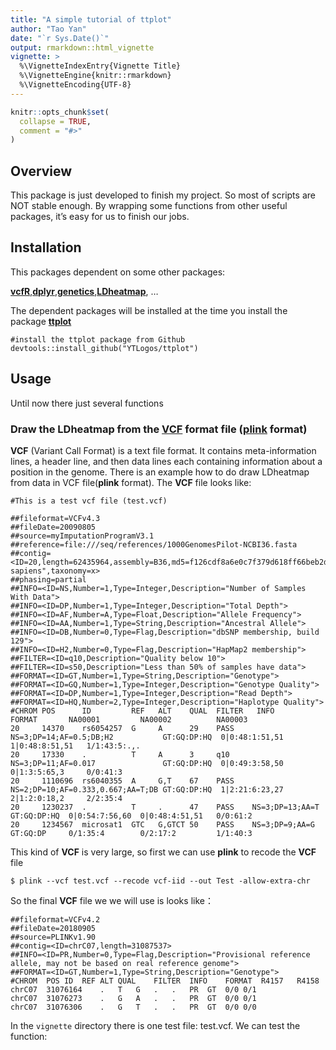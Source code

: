 ---
title: "A simple tutorial of ttplot"
author: "Tao Yan"
date: "`r Sys.Date()`"
output: rmarkdown::html_vignette
vignette: >
  %\VignetteIndexEntry{Vignette Title}
  %\VignetteEngine{knitr::rmarkdown}
  %\VignetteEncoding{UTF-8}
---

```{r setup, include = FALSE}
knitr::opts_chunk$set(
  collapse = TRUE,
  comment = "#>"
)
```

## Overview

This package is just developed to finish my project. So most of scripts are NOT stable enough. By wrapping some functions from other useful packages, it's easy for us to finish our jobs.

## Installation

This packages dependent on some other packages:

[**vcfR**](https://github.com/knausb/vcfR),[**dplyr**](https://github.com/tidyverse/dplyr),[**genetics**](https://cran.r-project.org/web/packages/genetics/index.html),[**LDheatmap**](https://github.com/SFUStatgen/LDheatmap), ...

The dependent packages will be installed at the time you install the package [**ttplot**](https://github.com/YTLogos/ttplot)

```
#install the ttplot package from Github
devtools::install_github("YTLogos/ttplot")
```

## Usage

Until now there just several functions

### Draw the LDheatmap from the [**VCF**](https://en.wikipedia.org/wiki/Variant_Call_Format) format file ([**plink**](https://www.cog-genomics.org/plink2/) format)

**VCF** (Variant Call Format) is a text file format. It contains meta-information lines, a header line, and then data lines each containing information about a position in the genome. There is an example how to do draw LDheatmap from data in VCF file(**plink** format). The **VCF** file looks like:

```
#This is a test vcf file (test.vcf) 

##fileformat=VCFv4.3
##fileDate=20090805
##source=myImputationProgramV3.1
##reference=file:///seq/references/1000GenomesPilot-NCBI36.fasta
##contig=<ID=20,length=62435964,assembly=B36,md5=f126cdf8a6e0c7f379d618ff66beb2da,species="Homo sapiens",taxonomy=x>
##phasing=partial
##INFO=<ID=NS,Number=1,Type=Integer,Description="Number of Samples With Data">
##INFO=<ID=DP,Number=1,Type=Integer,Description="Total Depth">
##INFO=<ID=AF,Number=A,Type=Float,Description="Allele Frequency">
##INFO=<ID=AA,Number=1,Type=String,Description="Ancestral Allele">
##INFO=<ID=DB,Number=0,Type=Flag,Description="dbSNP membership, build 129">
##INFO=<ID=H2,Number=0,Type=Flag,Description="HapMap2 membership">
##FILTER=<ID=q10,Description="Quality below 10">
##FILTER=<ID=s50,Description="Less than 50% of samples have data">
##FORMAT=<ID=GT,Number=1,Type=String,Description="Genotype">
##FORMAT=<ID=GQ,Number=1,Type=Integer,Description="Genotype Quality">
##FORMAT=<ID=DP,Number=1,Type=Integer,Description="Read Depth">
##FORMAT=<ID=HQ,Number=2,Type=Integer,Description="Haplotype Quality">
#CHROM POS      ID         REF   ALT    QUAL  FILTER   INFO                             FORMAT       NA00001         NA00002          NA00003
20     14370    rs6054257  G     A      29    PASS    NS=3;DP=14;AF=0.5;DB;H2           GT:GQ:DP:HQ  0|0:48:1:51,51  1|0:48:8:51,51   1/1:43:5:.,.
20     17330    .          T     A      3     q10     NS=3;DP=11;AF=0.017               GT:GQ:DP:HQ  0|0:49:3:58,50  0|1:3:5:65,3     0/0:41:3
20     1110696  rs6040355  A     G,T    67    PASS    NS=2;DP=10;AF=0.333,0.667;AA=T;DB GT:GQ:DP:HQ  1|2:21:6:23,27  2|1:2:0:18,2     2/2:35:4
20     1230237  .          T     .      47    PASS    NS=3;DP=13;AA=T                   GT:GQ:DP:HQ  0|0:54:7:56,60  0|0:48:4:51,51   0/0:61:2
20     1234567  microsat1  GTC   G,GTCT 50    PASS    NS=3;DP=9;AA=G                    GT:GQ:DP     0/1:35:4        0/2:17:2         1/1:40:3
```

This kind of **VCF** is very large, so first we can use **plink** to recode the **VCF** file

```
$ plink --vcf test.vcf --recode vcf-iid --out Test -allow-extra-chr
```

So the final **VCF** file we we will use is looks like：

```
##fileformat=VCFv4.2
##fileDate=20180905
##source=PLINKv1.90
##contig=<ID=chrC07,length=31087537>
##INFO=<ID=PR,Number=0,Type=Flag,Description="Provisional reference allele, may not be based on real reference genome">
##FORMAT=<ID=GT,Number=1,Type=String,Description="Genotype">
#CHROM	POS	ID	REF	ALT	QUAL	FILTER	INFO	FORMAT	R4157	R4158
chrC07	31076164	.	T	G	.	.	PR	GT	0/0	0/1
chrC07	31076273	.	G	A	.	.	PR	GT	0/0	0/1
chrC07	31076306	.	G	T	.	.	PR	GT	0/0	0/0
```

In the `vignette` directory there is one test file: test.vcf. We can test the function:

```

```


